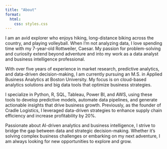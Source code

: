 ```yaml
---
title: "About"
format:
  html:
    css: styles.css
---
```


<div class="about-container">


I am an avid explorer who enjoys hiking, long-distance biking across the country, and playing volleyball. When I’m not analyzing data, I love spending time with my 7-year-old Rottweiler, Caesar. My passion for problem-solving and curiosity extend beyond adventure and into my work as a data analyst and business intelligence professional.

With over five years of experience in market research, predictive analytics, and data-driven decision-making, I am currently pursuing an M.S. in Applied Business Analytics at Boston University. My focus is on cloud-based analytics solutions and big data tools that optimize business strategies.

I specialize in Python, R, SQL, Tableau, Power BI, and AWS, using these tools to develop predictive models, automate data pipelines, and generate actionable insights that drive business growth. Previously, as the founder of Cradle Logistics, I leveraged data-driven strategies to enhance supply chain efficiency and increase profitability by 20%.

Passionate about AI-driven analytics and business intelligence, I strive to bridge the gap between data and strategic decision-making. Whether it’s solving complex business challenges or embarking on my next adventure, I am always looking for new opportunities to explore and grow.

</div>










